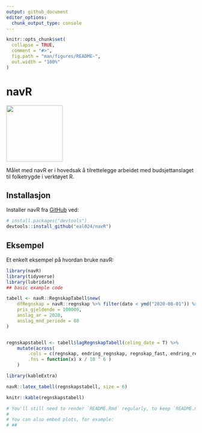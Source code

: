 ```yaml
---
output: github_document
editor_options: 
  chunk_output_type: console
---
```


<!-- README.md is generated from README.Rmd. Please edit that file -->

```r
knitr::opts_chunk$set(
  collapse = TRUE,
  comment = "#>",
  fig.path = "man/figures/README-",
  out.width = "100%"
)
```

# navR


<img src="inst/figures/logo_navR.png" width="150" height="150"/>

Målet med navR er i hovedsak å tilrettelegge arbeidet med budsjettanslaget til folketrygde i verktøyet R. 

## Installasjon

Installer navR fra [GitHub](https://github.com/) ved:


``` r
# install.packages("devtools")
devtools::install_github("eal024/navR")
```
## Eksempel

Et enkelt eksempel på hvordan bruke navR:  

```r
library(navR)
library(tidyverse)
library(lubridate)
## basic example code
```



```r
tabell <- navR::RegnskapTabell$new(
    dfRegnskap = navR::regnskap %>% filter(dato < ymd("2020-08-01")) %>% rename( pris = g),
    pris_gjeldende = 100000,
    anslag_ar = 2020,
    anslag_mnd_periode = 08
)


regnskapstabell <- tabell$lagRegnskapTabell(celing_date = T) %>%
    mutate(across(
        .cols = c(regnskap, endring_regnskap, regnskap_fast, endring_regnskap_f),
        .fns = function(x) x / 10 ^ 6 ) 
    )

```


```r
library(kableExtra)

navR::latex_tabell(regnskapstabell, size = 6)

knitr::kable(regnskapstabell)

```



```r

# You'll still need to render `README.Rmd` regularly, to keep `README.md` up-to-date. `devtools::build_readme()` is handy for this. You could also use GitHub Actions to re-render `README.Rmd` every time you push. An example workflow can be found here: <https://github.com/r-lib/actions/tree/master/examples>.
# 
# You can also embed plots, for example:
# ##

```


